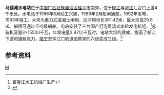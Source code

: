 {{Infobox dam
| name =马骝滩水电站
| official_name =
| image =
| image_size =
| image_caption =
| image_alt =
| location_map =China Guangxi
| location_map_width =
| location_map_text =
| lat_d =23
| lat_m =22
| lat_s =37
| lat_NS =N
| long_d =110
| long_m =05
| long_s =11
| long_EW =E
| coordinates_type = type:landmark
| coordinates_display= inline,title
| coordinates_ref =
| country =[[中国|中国]]
| locale =[[广西壮族自治区|广西壮族自治区]][[桂平市|桂平市]]
| status =运行中
| construction_began = 1986年
| open = 1993年
| demolished =
| cost =
| owner = 
| type = 重力式混凝土闸坝
| length ={{Convert|381.42|m|ft|0|abbr=on}}
| height ={{Convert|29.8|m|ft|0|abbr=on}}
| crest_width =
| base_width =
| volume =
| crosses =[[郁江_(西江支流)|郁江]]
| spillways =
| spillway_type =Service, crest overflow
| spillway_capacity =
| reservoir =马骝滩水库
| reservoir_capacity ={{Convert|319000000|m3|acre.ft|0|abbr=on|lk=out}}
| reservoir_catchment={{Convert|9.07|km2|sqmi|0|abbr=on}}
| reservoir_surface ={{Convert|3.4|km2|sqmi|0|abbr=on}}
| reservoir_max_depth=
| hydraulic_head =
| tidal_range =
| plant_owner =
| plant_operator =
| plant_commission =
| plant_licence_exp =
| plant_decommission =
| plant_type =
| turbines = 
| installed_capacity = 3×15500 [[千瓦|千瓦]]
| max_planned_cap =
| capacity_factor =
| average_annual_gen = 2.47亿 [[kWh|kWh]]
| net_generation =
| website =
| as_of =
| extra =
}}
'''马骝滩水电站'''位于[[中国|中国]][[广西壮族自治区|广西壮族自治区]][[桂平市|桂平市]]南郊，位于[[郁江_(西江支流)|郁江]]与[[浔江|浔江]]汇合口上游4千米处。水电站于1986年8月动工兴建，1989年2月船闸通航，1992年发电，1993年竣工。大坝为重力式混凝土闸坝，拦河坝坝长381.42米，最大坝高29.8米。船闸可通过千吨级船舶。电站安装了三台国产灯泡贯流式水轮发电机组，<ref>富春江水工机械厂生产</ref>总装机容量3×15500千瓦，年发电量2.47亿千瓦时。电站大坝的建成，提高了郁江下游的通航能力，[[南宁|南宁]]至珠江口航道由原来的六级变成三级。<ref name="中国河湖大典">{{cite book zh |author=《[[中国河湖大典|中国河湖大典]]》编纂委员会 |title=《中国河湖大典·珠江卷》 |format=M |edition=1 |location=北京 |publisher=中国水利水电出版社 |date=2013年1月 |pages=171页 |id= ISBN 978-7-5170-0561-2}}</ref>
==参考资料==
{{reflist}}
{{guangxi-stub}}
[[Category:广西水电站|M]]